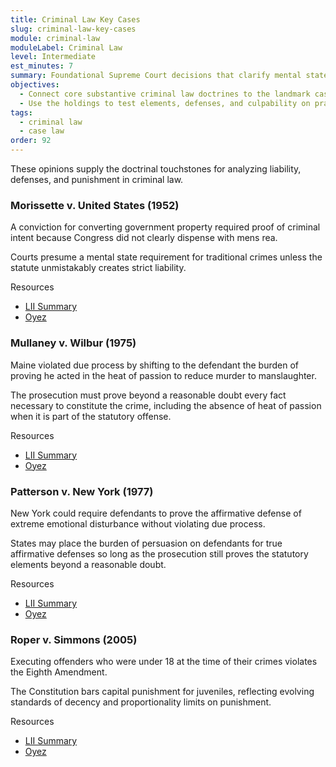 ```yaml
---
title: Criminal Law Key Cases
slug: criminal-law-key-cases
module: criminal-law
moduleLabel: Criminal Law
level: Intermediate
est_minutes: 7
summary: Foundational Supreme Court decisions that clarify mental states, burdens of proof, and proportional punishment.
objectives:
  - Connect core substantive criminal law doctrines to the landmark cases that established them.
  - Use the holdings to test elements, defenses, and culpability on practice problems.
tags:
  - criminal law
  - case law
order: 92
---
```


These opinions supply the doctrinal touchstones for analyzing liability, defenses, and punishment in criminal law.

<section className="mt-8 grid gap-6 md:grid-cols-2">
  <article className="flex flex-col rounded-2xl border border-border bg-card p-5 shadow-subtle">
    <h3 className="text-lg font-semibold text-foreground">Morissette v. United States (1952)</h3>
    <p className="mt-3 text-sm text-foreground/90">A conviction for converting government property required proof of criminal intent because Congress did not clearly dispense with mens rea.</p>
    <p className="mt-2 text-sm text-foreground/90">Courts presume a mental state requirement for traditional crimes unless the statute unmistakably creates strict liability.</p>
    <p className="mt-4 text-xs font-medium uppercase tracking-wide text-muted">Resources</p>
    <ul className="mt-2 space-y-1 text-sm text-accent">
      <li><a className="hover:underline" href="https://www.law.cornell.edu/supremecourt/text/342/246" target="_blank" rel="noopener noreferrer">LII Summary</a></li>
      <li><a className="hover:underline" href="https://www.oyez.org/cases/1940-1955/342us246" target="_blank" rel="noopener noreferrer">Oyez</a></li>
    </ul>
  </article>
  <article className="flex flex-col rounded-2xl border border-border bg-card p-5 shadow-subtle">
    <h3 className="text-lg font-semibold text-foreground">Mullaney v. Wilbur (1975)</h3>
    <p className="mt-3 text-sm text-foreground/90">Maine violated due process by shifting to the defendant the burden of proving he acted in the heat of passion to reduce murder to manslaughter.</p>
    <p className="mt-2 text-sm text-foreground/90">The prosecution must prove beyond a reasonable doubt every fact necessary to constitute the crime, including the absence of heat of passion when it is part of the statutory offense.</p>
    <p className="mt-4 text-xs font-medium uppercase tracking-wide text-muted">Resources</p>
    <ul className="mt-2 space-y-1 text-sm text-accent">
      <li><a className="hover:underline" href="https://www.law.cornell.edu/supremecourt/text/421/684" target="_blank" rel="noopener noreferrer">LII Summary</a></li>
      <li><a className="hover:underline" href="https://www.oyez.org/cases/1974/73-1302" target="_blank" rel="noopener noreferrer">Oyez</a></li>
    </ul>
  </article>
  <article className="flex flex-col rounded-2xl border border-border bg-card p-5 shadow-subtle">
    <h3 className="text-lg font-semibold text-foreground">Patterson v. New York (1977)</h3>
    <p className="mt-3 text-sm text-foreground/90">New York could require defendants to prove the affirmative defense of extreme emotional disturbance without violating due process.</p>
    <p className="mt-2 text-sm text-foreground/90">States may place the burden of persuasion on defendants for true affirmative defenses so long as the prosecution still proves the statutory elements beyond a reasonable doubt.</p>
    <p className="mt-4 text-xs font-medium uppercase tracking-wide text-muted">Resources</p>
    <ul className="mt-2 space-y-1 text-sm text-accent">
      <li><a className="hover:underline" href="https://www.law.cornell.edu/supremecourt/text/432/197" target="_blank" rel="noopener noreferrer">LII Summary</a></li>
      <li><a className="hover:underline" href="https://www.oyez.org/cases/1976/75-1057" target="_blank" rel="noopener noreferrer">Oyez</a></li>
    </ul>
  </article>
  <article className="flex flex-col rounded-2xl border border-border bg-card p-5 shadow-subtle">
    <h3 className="text-lg font-semibold text-foreground">Roper v. Simmons (2005)</h3>
    <p className="mt-3 text-sm text-foreground/90">Executing offenders who were under 18 at the time of their crimes violates the Eighth Amendment.</p>
    <p className="mt-2 text-sm text-foreground/90">The Constitution bars capital punishment for juveniles, reflecting evolving standards of decency and proportionality limits on punishment.</p>
    <p className="mt-4 text-xs font-medium uppercase tracking-wide text-muted">Resources</p>
    <ul className="mt-2 space-y-1 text-sm text-accent">
      <li><a className="hover:underline" href="https://www.law.cornell.edu/supct/html/03-633.ZS.html" target="_blank" rel="noopener noreferrer">LII Summary</a></li>
      <li><a className="hover:underline" href="https://www.oyez.org/cases/2004/03-633" target="_blank" rel="noopener noreferrer">Oyez</a></li>
    </ul>
  </article>
</section>
